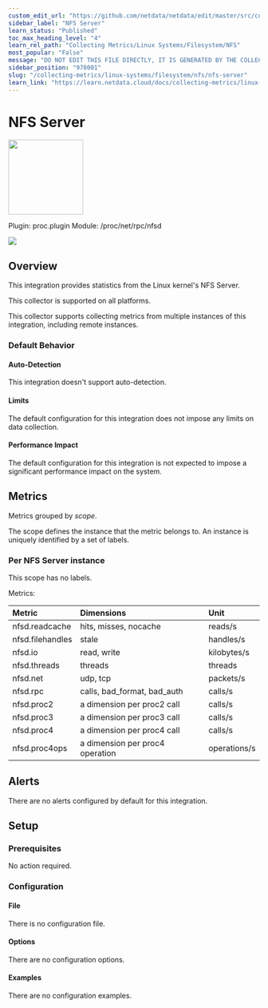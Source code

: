 ```yaml
---
custom_edit_url: "https://github.com/netdata/netdata/edit/master/src/collectors/proc.plugin/metadata.yaml"
sidebar_label: "NFS Server"
learn_status: "Published"
toc_max_heading_level: "4"
learn_rel_path: "Collecting Metrics/Linux Systems/Filesystem/NFS"
most_popular: "False"
message: "DO NOT EDIT THIS FILE DIRECTLY, IT IS GENERATED BY THE COLLECTOR'S metadata.yaml FILE"
sidebar_position: "978001"
slug: "/collecting-metrics/linux-systems/filesystem/nfs/nfs-server"
learn_link: "https://learn.netdata.cloud/docs/collecting-metrics/linux-systems/filesystem/nfs/nfs-server"
---
```



# NFS Server


<img src="https://netdata.cloud/img/nfs.png" width="150"/>


Plugin: proc.plugin
Module: /proc/net/rpc/nfsd

<img src="https://img.shields.io/badge/maintained%20by-Netdata-%2300ab44" />

## Overview

This integration provides statistics from the Linux kernel's NFS Server.



This collector is supported on all platforms.

This collector supports collecting metrics from multiple instances of this integration, including remote instances.


### Default Behavior

#### Auto-Detection

This integration doesn't support auto-detection.

#### Limits

The default configuration for this integration does not impose any limits on data collection.

#### Performance Impact

The default configuration for this integration is not expected to impose a significant performance impact on the system.


## Metrics

Metrics grouped by *scope*.

The scope defines the instance that the metric belongs to. An instance is uniquely identified by a set of labels.



### Per NFS Server instance



This scope has no labels.

Metrics:

| Metric | Dimensions | Unit |
|:------|:----------|:----|
| nfsd.readcache | hits, misses, nocache | reads/s |
| nfsd.filehandles | stale | handles/s |
| nfsd.io | read, write | kilobytes/s |
| nfsd.threads | threads | threads |
| nfsd.net | udp, tcp | packets/s |
| nfsd.rpc | calls, bad_format, bad_auth | calls/s |
| nfsd.proc2 | a dimension per proc2 call | calls/s |
| nfsd.proc3 | a dimension per proc3 call | calls/s |
| nfsd.proc4 | a dimension per proc4 call | calls/s |
| nfsd.proc4ops | a dimension per proc4 operation | operations/s |



## Alerts

There are no alerts configured by default for this integration.


## Setup

### Prerequisites

No action required.

### Configuration

#### File

There is no configuration file.
#### Options



There are no configuration options.

#### Examples
There are no configuration examples.


